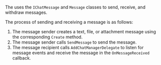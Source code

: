<PlatformWrapper platform="unity">

The <Vg k="CHAT_SDK"/> uses the `IChatMessage` and `Message` classes to send, receive, and withdraw messages.

The process of sending and receiving a message is as follows:

1. The message sender creates a text, file, or attachment message using the corresponding `Create` method.
2. The message sender calls `SendMessage` to send the message.
3. The message recipient calls `AddChatManagerDelegate` to listen for message events and receive the message in the `OnMessageReceived` callback.

</PlatformWrapper>